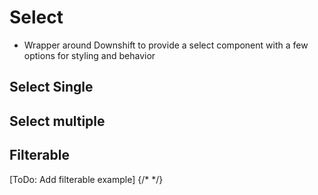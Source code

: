 

<Meta of={stories} />

# Select

- Wrapper around Downshift to provide a select component with a few options for
  styling and behavior

## Select Single

<Canvas name="default" of={stories.SelectSingleDefault} />

## Select multiple

<Canvas name="default" of={stories.SelectMultipleDefault} />

## Filterable

[ToDo: Add filterable example]
{/* <Canvas name="filterable" of={stories.Filterable} /> */}

